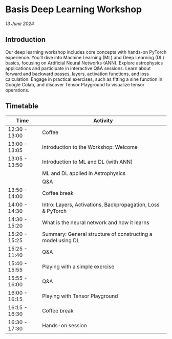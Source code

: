 # Basis Deep Learning Workshop
*13 June 2024*

## Introduction

Our deep learning workshop includes core concepts with hands-on PyTorch experience. You’ll dive into Machine Learning (ML) and Deep Learning (DL) basics, focusing on Artificial Neural Networks (ANN). Explore astrophysics applications and participate in interactive Q&A sessions. Learn about forward and backward passes, layers, activation functions, and loss calculation. Engage in practical exercises, such as fitting a sine function in Google Colab, and discover Tensor Playground to visualize tensor operations.

## Timetable

| **Time**        | **Activity**                                                  |
|-----------------|---------------------------------------------------------------|
| 12:30 - 13:00   | Coffee                                                        |
| 13:00 - 13:05   | Introduction to the Workshop: Welcome                         |
| 13:05 - 13:50   | Introduction to ML and DL (with ANN)                          |
|                 | ML and DL applied in Astrophysics                             |
|                 | Q&A                                                           |
| 13:50 - 14:00   | Coffee break                                                  |
| 14:00 - 14:30   | Intro: Layers, Activations, Backpropagation, Loss & PyTorch   |
| 14:30 - 15:20   | What is the neural network and how it learns                  |
| 15:20 - 15:25   | Summary: General structure of constructing a model using DL   |
| 15:25 - 11:40   | Q&A                                                           |
| 15:40 - 15:55   | Playing with a simple exercise                                |
| 15:55 - 16:00   | Q&A                                                           |
| 16:00 - 16:15   | Playing with Tensor Playground                                |
| 16:15 - 16:30   | Coffee break                                                  |
| 16:30 - 17:30   | Hands-on session                                              |
